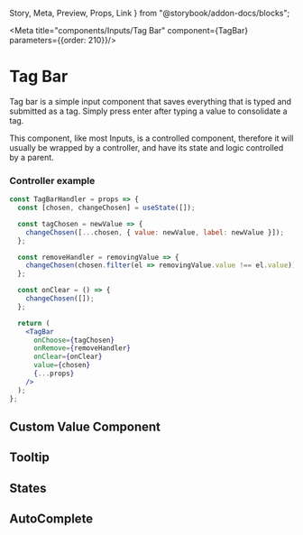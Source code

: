   Story,
  Meta,
  Preview,
  Props,
  Link
} from "@storybook/addon-docs/blocks";

<Meta title="components/Inputs/Tag Bar" component={TagBar} parameters={{order: 210}}/>

<Preview>
  <Story name="Simple">
    <TagBarHandler />
  </Story>
</Preview>

# Tag Bar

Tag bar is a simple input component that saves everything that is typed and submitted as a tag. Simply press enter after typing a value to consolidate a tag.

This component, like most Inputs, is a controlled component, therefore it will usually be wrapped
by a controller, and have its state and logic controlled by a parent.

### Controller example

```jsx
const TagBarHandler = props => {
  const [chosen, changeChosen] = useState([]);

  const tagChosen = newValue => {
    changeChosen([...chosen, { value: newValue, label: newValue }]);
  };

  const removeHandler = removingValue => {
    changeChosen(chosen.filter(el => removingValue.value !== el.value));
  };

  const onClear = () => {
    changeChosen([]);
  };

  return (
    <TagBar
      onChoose={tagChosen}
      onRemove={removeHandler}
      onClear={onClear}
      value={chosen}
      {...props}
    />
  );
};

```

## Custom Value Component

<Preview>
  <Story name="Custom Value Component">
    <TagBarHandler CustomValue={CustomTag} style={{ height: '40px' }} />
  </Story>
</Preview>

## Tooltip

<Preview>
  <Story name="Tooltip">
    <TagBarHandler tooltip="Info info!"
    />
  </Story>
</Preview>

## States

<Preview>
  <Story name="Disabled">
    <Box style={{ width: '100%'}} align="center">
      <TagBarHandler disabled />
      <TagBarHandler errorMessage="Something's afoot!" />
    </Box>
  </Story>
</Preview>

## AutoComplete
<Preview>
  <Story name="Autocomplete">
    <TagBarHandler autocompleteList={['One', 'Two', 'Three', 'Four', 'Five']} />
  </Story>
</Preview>

<Props of={TagBar} />
